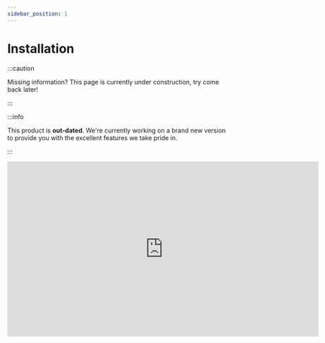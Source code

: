 ```yaml
---
sidebar_position: 1
---
```


# Installation

:::caution

Missing information? This page is currently under construction, try come back later!

:::

:::info

This product is **out-dated**. We're currently working on a brand new version to provide you with the excellent features we take pride in.

:::

<iframe width="705.61" height="397.5" src="https://www.youtube.com/embed/njmw1dZgn1g" title="JSM Retail POS | Tutorial" frameborder="0" allow="accelerometer; autoplay; clipboard-write; encrypted-media; gyroscope; picture-in-picture; web-share; fullscreen"></iframe>
